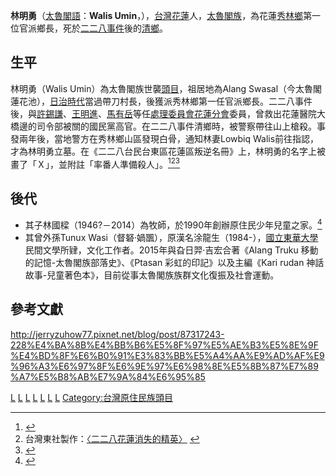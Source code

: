 {{multiple issues|
{{original research|time=2015-08-09T02:38:59+00:00}}
{{refimprove|time=2015-08-09T02:38:59+00:00}}
}}
'''林明勇'''（[[德路固語|太魯閣語]]：'''Walis Umin'''，{{bd|1913年||1952年|}}），[[台灣|台灣]][[花蓮縣|花蓮]]人，[[太魯閣族|太魯閣族]]，為花蓮[[秀林鄉|秀林鄉]]第一位官派鄉長，死於[[二二八事件|二二八事件]]後的[[清鄉|清鄉]]。

==生平==
林明勇（Walis Umin）為太魯閣族世襲[[頭目|頭目]]，祖居地為Alang Swasal（今太魯閣蓮花池），[[台灣日治時期|日治時代]]當過帶刀村長，後獲派秀林鄉第一任官派鄉長。二二八事件後，與[[許錫謙|許錫謙]]、[[王明進|王明進]]、[[馬有岳|馬有岳]]等任[[二二八事件處理委員會及活動列表|處理委員會花蓮分會]]委員，曾救出花蓮醫院大橋邊的司令部被關的國民黨高官。在二二八事件清鄉時，被警察帶往山上槍殺。事發兩年後，當地警方在秀林鄉山區發現白骨，通知林妻Lowbiq Walis前往指認，才為林明勇立墓。在《二二八台民台東區花蓮區叛逆名冊》上，林明勇的名字上被畫了「Ｘ」，並附註「率番人準備殺人」。<ref>{{cite news|url=http://news.ltn.com.tw/news/focus/paper/564251|title=遲了60年 太魯閣族林明勇終獲平反|author=花孟璟、王寓中|publisher=《自由時報》|date=2012-02-28|language=zh-tw|accessdate=2015-08-09|archive-date=2021-02-07|archive-url=https://web.archive.org/web/20210207095646/https://news.ltn.com.tw/news/focus/paper/564251|dead-url=no}}</ref><ref>台灣東社製作：[http://www.taiwantt.org.tw/tw/index.php?option=com_content&task=view&id=777&Itemid=1 〈二二八花蓮消失的精英〉] {{Wayback|url=http://www.taiwantt.org.tw/tw/index.php?option=com_content&task=view&id=777&Itemid=1 |date=20210207095603 }}</ref><ref>{{youtube|cBJRfkJw6yk|太魯閣林明勇228受難 子難撫傷痛 2014-02-28}}</ref>

==後代==
*其子林國樑（1946?－2014）為牧師，於1990年創辦原住民少年兒童之家。<ref>{{cite news|url=http://www.ksnews.com.tw/newsdetail_ex.php?n_id=0000633078&level2_id=106|title=原住民少年兒童之家 院長林國樑病逝|author=李柏霖|publisher=《更生日報》|date=2014-08-12|language=zh-tw|accessdate=2015-08-09|archive-date=2021-02-07|archive-url=https://web.archive.org/web/20210207095602/http://www.ksnews.com.tw/newsdetail_ex.php?n_id=0000633078&level2_id=106|dead-url=no}}</ref>
*其曾外孫Tunux Wasi（督砮·媧飁），原漢名涂龍生（1984-），[[國立東華大學|國立東華大學]]民間文學所肄，文化工作者。2015年與旮日羿·吉宏合著《Alang Truku 移動的記憶-太魯閣族部落史》、《Ptasan 彩虹的印記》以及主編《Kari rudan 神話故事-兒童著色本》，目前從事太魯閣族族群文化復振及社會運動。

==參考文獻==
{{reflist}}

[[Category:花蓮縣人|L]]
[[Category:秀林鄉人|L]]
[[Category:太魯閣族人|L]]
[[Category:台灣日治時期人物|L]]
[[Category:花蓮縣政治人物|L]]
[[Category:二二八事件受難者|L]]
[[Category:被槍決的台灣人|L]]
[[Category:台灣原住民族頭目|Category:台灣原住民族頭目]]
http://jerryzuhow77.pixnet.net/blog/post/87317243-228%E4%BA%8B%E4%BB%B6%E5%8F%97%E5%AE%B3%E5%8E%9F%E4%BD%8F%E6%B0%91%E3%83%BB%E5%A4%AA%E9%AD%AF%E9%96%A3%E6%97%8F%E6%9E%97%E6%98%8E%E5%8B%87%E7%89%A7%E5%B8%AB%E7%9A%84%E6%95%85 {{Wayback|url=http://jerryzuhow77.pixnet.net/blog/post/87317243-228%E4%BA%8B%E4%BB%B6%E5%8F%97%E5%AE%B3%E5%8E%9F%E4%BD%8F%E6%B0%91%E3%83%BB%E5%A4%AA%E9%AD%AF%E9%96%A3%E6%97%8F%E6%9E%97%E6%98%8E%E5%8B%87%E7%89%A7%E5%B8%AB%E7%9A%84%E6%95%85 |date=20210207095611 }}